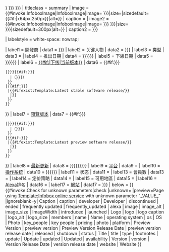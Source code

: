 {{Infobox
| bodyclass  = vevent
| title      = {{{title|{{{Title|{{{name|{{{Name|{{PAGENAMEBASE}} }}} }}} }}} }}}
| titleclass = summary
| image      = {{#invoke:InfoboxImage|InfoboxImage|image={{{logo|{{{Logo|}}} }}}|size={{{logo_size|}}}|sizedefault={{#if:{{{image|}}}|x64px|250px}}|alt={{{logo_alt|}}}}}
| caption    = {{{logo caption|}}}
| image2     = {{#invoke:InfoboxImage|InfoboxImage|image={{{image|{{{photo|{{{Photo|}}} }}} }}}|size={{{image_size|{{{ImageWidth|}}} }}}|sizedefault=300px|alt={{{image_alt|}}}}}
| caption2   = {{{caption|{{{Caption|}}} }}}

| labelstyle = white-space: nowrap;

| label1     = 開發商
| data1      = {{{Developer|{{{developer<includeonly>|</includeonly>}}}}}}
| label2  = 关键人物
| data2   = {{{key_people|{{{key people|}}}}}}
| label3     = 类型
| data3      = {{{type<includeonly>|</includeonly>}}}
| label4     = 推出日期
| data4      = {{{released|{{{launched|{{{introduced<includeonly>|</includeonly>}}}}}}}}}
| label5     = 下線日期
| data5     = {{{discontinued|{{{ended|{{{shutdown<includeonly>|</includeonly>}}}}}}}}}
| label6     = [[軟件版本週期|{{#if:{{{discontinued|}}}|下线|当前版本}}]]
| data6      = {{#if:{{{version|{{{Version|}}}}}}
 |{{{version|{{{Version}}}}}}{{#if:{{{version release date |{{{Version Release Date|}}}}}}
   |（{{{version release date|{{{Version Release Date}}}}}}）
  }}
 |{{#if:{{{frequently updated|{{{frequently_updated|}}}}}}
  |{{#ifexist:Template:Latest stable software release/{{{name|{{PAGENAME}}}}}
   |{{Latest stable software release/{{{name|{{PAGENAME}}}}}}}
  }}
 }}
}}
| label7     = [[軟件版本週期|預覽版本]]
| data7      = {{#if:{{{preview version|{{{Preview Version|}}}}}}
 |{{{preview version|{{{Preview Version}}}}}}{{#if:{{{preview version release date|{{{Preview Version Release Date|}}}}}}
   |（{{{preview version release date|{{{Preview Version Release Date}}}}}}）
  }}
 |{{#if:{{{frequently updated|{{{frequently_updated|}}}}}}
  |{{#ifexist:Template:Latest preview software release/{{{name|{{PAGENAME}}}}}
   |{{Latest preview software release/{{{name|{{PAGENAME}}}}}}}
  }}
 }}
}}
| label8     = [[修補程式|最新更新]]
| data8     = {{{Update|{{{update|{{{Updated|{{{updated<includeonly>|</includeonly>}}}}}}}}}}}}
| label9     = [[系统平台|平台]]
| data9      = {{{platform<includeonly>|</includeonly>}}}
| label10     = [[操作系统]]
| data10      = {{{operating system|{{{OS|{{{os<includeonly>|</includeonly>}}}}}}}}}
| label11     = 状态
| data11    = {{{status<includeonly>|</includeonly>}}}
| label13    = 會員數
| data13     = {{{members<includeonly>|</includeonly>}}}
| label14  = 定价策略
| data14   = {{{pricing|}}}
| label15 = 可用地區
| data15  = {{{availability|}}}
| label16     = [[Alexa Internet|Alexa]]排名
| data16      = {{{alexa|}}}
| label17    = [[網站]]
| data17     = {{{Website|{{{website<includeonly>|</includeonly>}}}}}}
| below    = {{{footnotes|}}}
}}{{#invoke:Check for unknown parameters|check
|unknown={{main other|[[Category:Pages using infobox online service with unknown parameters|_VALUE_{{PAGENAME}}]]}}
|preview=Page using [[Template:Infobox online service]] with unknown parameter "_VALUE_"
|ignoreblank=y| Caption | caption | developer | Developer | discontinued | ended | frequently updated | frequently_updated | alexa | image | image_alt | image_size | ImageWidth | introduced | launched | Logo | logo | logo caption | logo_alt | logo_size | members | name | Name | operating system | os | OS | Photo | key_people | key people | pricing | photo | platform | Preview Version | preview version | Preview Version Release Date | preview version release date | released | shutdown | status | Title | title | type | footnotes | update | Update | updated | Updated | availability | Version | version | Version Release Date | version release date | website | Website }}<noinclude>{{documentation}}</noinclude>